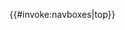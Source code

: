 {{#invoke:navboxes|top}}<noinclude>{{navboxes bottom}}
{{documentation|content=
{{Uses Lua|Module:Navboxes}}
This template may be used in conjunction with {{tl|navboxes bottom}} to create a collapsible container for a group of navboxes.  When used together, the function is similar to {{tl|navboxes}} but without passing the list of navboxes through the module, which may help circumvent template include size limits.}}
</noinclude>